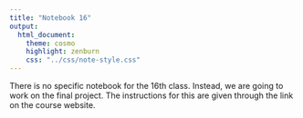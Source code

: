 ```yaml
---
title: "Notebook 16"
output:
  html_document:
    theme: cosmo
    highlight: zenburn
    css: "../css/note-style.css"
---
```


There is no specific notebook for the 16th class. Instead, we are going
to work on the final project. The instructions for this are given through
the link on the course website.
